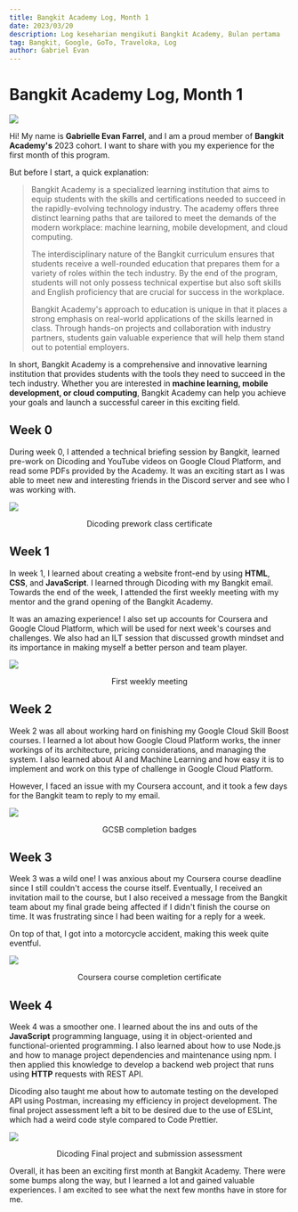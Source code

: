 ```yaml
---
title: Bangkit Academy Log, Month 1
date: 2023/03/20
description: Log keseharian mengikuti Bangkit Academy, Bulan pertama
tag: Bangkit, Google, GoTo, Traveloka, Log
author: Gabriel Evan
---
```


# Bangkit Academy Log, Month 1

<img src="/images/bangkit-log-1/pic1.png" data-align="center" />

Hi! My name is **Gabrielle Evan Farrel**, and I am a proud member of **Bangkit Academy's** 2023 cohort. I want to share with you my experience for the first month of this program.

But before I start, a quick explanation:

> Bangkit Academy is a specialized learning institution that aims to equip students with the skills and certifications needed to succeed in the rapidly-evolving technology industry. The academy offers three distinct learning paths that are tailored to meet the demands of the modern workplace: machine learning, mobile development, and cloud computing.
>
> The interdisciplinary nature of the Bangkit curriculum ensures that students receive a well-rounded education that prepares them for a variety of roles within the tech industry. By the end of the program, students will not only possess technical expertise but also soft skills and English proficiency that are crucial for success in the workplace.
>
> Bangkit Academy's approach to education is unique in that it places a strong emphasis on real-world applications of the skills learned in class. Through hands-on projects and collaboration with industry partners, students gain valuable experience that will help them stand out to potential employers.

In short, Bangkit Academy is a comprehensive and innovative learning institution that provides students with the tools they need to succeed in the tech industry. Whether you are interested in **machine learning, mobile development, or cloud computing**, Bangkit Academy can help you achieve your goals and launch a successful career in this exciting field.

## Week 0

During week 0, I attended a technical briefing session by Bangkit, learned pre-work on Dicoding and YouTube videos on Google Cloud Platform, and read some PDFs provided by the Academy. It was an exciting start as I was able to meet new and interesting friends in the Discord server and see who I was working with.

<img src="/images/bangkit-log-1/pic2.png" data-align="center" />
<p align="center">Dicoding prework class certificate</p>

## Week 1

In week 1, I learned about creating a website front-end by using **HTML**, **CSS**, and **JavaScript**. I learned through Dicoding with my Bangkit email. Towards the end of the week, I attended the first weekly meeting with my mentor and the grand opening of the Bangkit Academy.

It was an amazing experience! I also set up accounts for Coursera and Google Cloud Platform, which will be used for next week's courses and challenges. We also had an ILT session that discussed growth mindset and its importance in making myself a better person and team player.

<img src="/images/bangkit-log-1/pic3.png" data-align="center" />
<p align="center">First weekly meeting</p>

## Week 2

Week 2 was all about working hard on finishing my Google Cloud Skill Boost courses. I learned a lot about how Google Cloud Platform works, the inner workings of its architecture, pricing considerations, and managing the system. I also learned about AI and Machine Learning and how easy it is to implement and work on this type of challenge in Google Cloud Platform.

However, I faced an issue with my Coursera account, and it took a few days for the Bangkit team to reply to my email.

<img src="/images/bangkit-log-1/pic4.png" data-align="center" />
<p align="center">GCSB completion badges</p>

## Week 3

Week 3 was a wild one! I was anxious about my Coursera course deadline since I still couldn't access the course itself. Eventually, I received an invitation mail to the course, but I also received a message from the Bangkit team about my final grade being affected if I didn't finish the course on time. It was frustrating since I had been waiting for a reply for a week.

On top of that, I got into a motorcycle accident, making this week quite eventful.

<img src="/images/bangkit-log-1/pic5.png" data-align="center" />
<p align="center">Coursera course completion certificate</p>

## Week 4

Week 4 was a smoother one. I learned about the ins and outs of the **JavaScript** programming language, using it in object-oriented and functional-oriented programming. I also learned about how to use Node.js and how to manage project dependencies and maintenance using npm. I then applied this knowledge to develop a backend web project that runs using **HTTP** requests with REST API.

Dicoding also taught me about how to automate testing on the developed API using Postman, increasing my efficiency in project development. The final project assessment left a bit to be desired due to the use of ESLint, which had a weird code style compared to Code Prettier.

<img src="/images/bangkit-log-1/pic6.png" data-align="center" />
<p align="center">Dicoding Final project and submission assessment</p>

Overall, it has been an exciting first month at Bangkit Academy. There were some bumps along the way, but I learned a lot and gained valuable experiences. I am excited to see what the next few months have in store for me.
